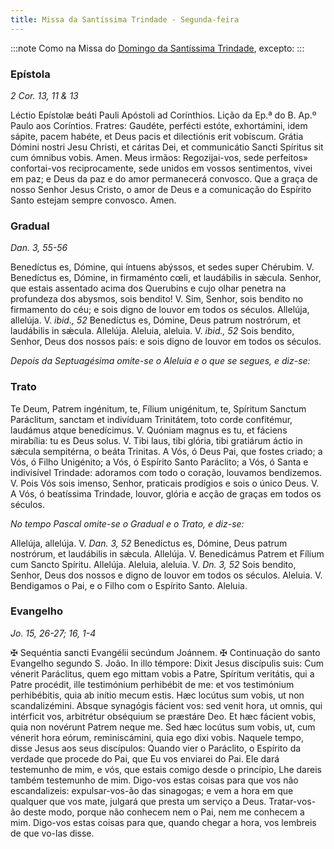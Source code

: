 ```yaml
---
title: Missa da Santíssima Trindade - Segunda-feira
---
```


:::note
Como na Missa do [Domingo da Santíssima Trindade](/missal/pentecostes/santissimatrindade), excepto:
:::

### Epístola

_2 Cor. 13, 11 & 13_

<div class="grid grid-cols-2 gap-5">
  <span class="text-justify">
    Léctio Epístolæ beáti Pauli Apóstoli ad Corínthios.
  </span>
  <span class="text-justify">
    Lição da Ep.ª do B. Ap.º Paulo aos Coríntios.
  </span>
  <span class="text-justify">
    Fratres: Gaudéte, perfécti estóte, exhortámini, idem sápite, pacem habéte,
    et Deus pacis et dilectiónis erit vobíscum. Grátia Dómini nostri Jesu
    Christi, et cáritas Dei, et communicátio Sancti Spíritus sit cum ómnibus
    vobis. Amen.
  </span>
  <span class="text-justify">
    Meus irmãos: Regozijai-vos, sede perfeitos» confortai-vos reciprocamente,
    sede unidos em vossos sentimentos, vivei em paz; e Deus da paz e do amor
    permanecerá convosco. Que a graça de nosso Senhor Jesus Cristo, o amor de
    Deus e a comunicação do Espírito Santo estejam sempre convosco. Amen.
  </span>
</div>

### Gradual

_Dan. 3, 55-56_

<div class="grid grid-cols-2 gap-5">
  <span class="text-justify">
    Benedíctus es, Dómine, qui íntuens abýssos, et sedes super Chérubim. V.
    Benedíctus es, Dómine, in firmaménto cœli, et laudábilis in sǽcula.
  </span>
  <span class="text-justify">
    Senhor, que estais assentado acima dos Querubins e cujo olhar penetra na
    profundeza dos abysmos, sois bendito! V. Sim, Senhor, sois bendito no
    firmamento do céu; e sois digno de louvor em todos os séculos.
  </span>
  <span class="text-justify">
    Allelúja, allelúja. V. <em>ibid., 52</em> Benedíctus es, Dómine, Deus patrum
    nostrórum, et laudábilis in sǽcula. Allelúja.
  </span>
  <span class="text-justify">
    Aleluia, aleluia. V. <em>ibid., 52</em> Sois bendito, Senhor, Deus dos
    nossos pais: e sois digno de louvor em todos os séculos.
  </span>
</div>

<em>Depois da Septuagésima omite-se o Aleluia e o que se segues, e diz-se:</em>

### Trato

<div class="grid grid-cols-2 gap-5">
  <span class="text-justify">
    Te Deum, Patrem ingénitum, te, Fílium unigénitum, te, Spíritum Sanctum
    Paráclitum, sanctam et indivíduam Trinitátem, toto corde confitémur,
    laudámus atque benedícimus. V. Quóniam magnus es tu, et fáciens mirabília:
    tu es Deus solus. V. Tibi laus, tibi glória, tibi gratiárum áctio in sǽcula
    sempitérna, o beáta Trinitas.
  </span>
  <span class="text-justify">
    A Vós, ó Deus Pai, que fostes criado; a Vós, ó Filho Unigénito; a Vós, ó
    Espírito Santo Paráclito; a Vós, ó Santa e indivisível Trindade: adoramos
    com todo o coração, louvamos bendizemos. V. Pois Vós sois imenso, Senhor,
    praticais prodígios e sois o único Deus. V. A Vós, ó beatíssima Trindade,
    louvor, glória e acção de graças em todos os séculos.
  </span>
</div>

<em>No tempo Pascal omite-se o Gradual e o Trato, e diz-se:</em>

<div class="grid grid-cols-2 gap-5">
  <span class="text-justify">
    Allelúja, allelúja. V. <em>Dan. 3, 52</em> Benedíctus es, Dómine, Deus
    patrum nostrórum, et laudábilis in sǽcula. Allelúja. V. Benedicámus Patrem
    et Fílium cum Sancto Spíritu. Allelúja.
  </span>
  <span class="text-justify">
    Aleluia, aleluia. V. <em>Dn. 3, 52</em> Sois bendito, Senhor, Deus dos
    nossos e digno de louvor em todos os séculos. Aleluia. V. Bendigamos o Pai,
    e o Filho com o Espírito Santo. Aleluia.
  </span>
</div>

### Evangelho

_Jo. 15, 26-27; 16, 1-4_

<div class="grid grid-cols-2 gap-5">
  <span class="text-justify">
    <span class="text-red-500">&#10016;</span> Sequéntia sancti Evangélii
    secúndum Joánnem.
  </span>
  <span class="text-justify">
    <span class="text-red-500">&#10016;</span> Continuação do santo Evangelho
    segundo S. João.
  </span>
  <span class="text-justify">
    In illo témpore: Dixit Jesus discípulis suis: Cum vénerit Paráclitus, quem
    ego mittam vobis a Patre, Spíritum veritátis, qui a Patre procédit, ille
    testimónium perhibébit de me: et vos testimónium perhibébitis, quia ab
    inítio mecum estis. Hæc locútus sum vobis, ut non scandalizémini. Absque
    synagógis fácient vos: sed venit hora, ut omnis, qui intérficit vos,
    arbitrétur obséquium se præstáre Deo. Et hæc fácient vobis, quia non
    novérunt Patrem neque me. Sed hæc locútus sum vobis, ut, cum vénerit hora
    eórum, reminiscámini, quia ego dixi vobis.
  </span>
  <span class="text-justify">
    Naquele tempo, disse Jesus aos seus discípulos: Quando vier o Paráclito, o
    Espírito da verdade que procede do Pai, que Eu vos enviarei do Pai. Ele dará
    testemunho de mim, e vós, que estais comigo desde o princípio, Lhe dareis
    também testemunho de mim. Digo-vos estas coisas para que vos não
    escandalizeis: expulsar-vos-ão das sinagogas; e vem a hora em que qualquer
    que vos mate, julgará que presta um serviço a Deus. Tratar-vos-ão deste
    modo, porque não conhecem nem o Pai, nem me conhecem a mim. Digo-vos estas
    coisas para que, quando chegar a hora, vos lembreis de que vo-las disse.
  </span>
</div>
